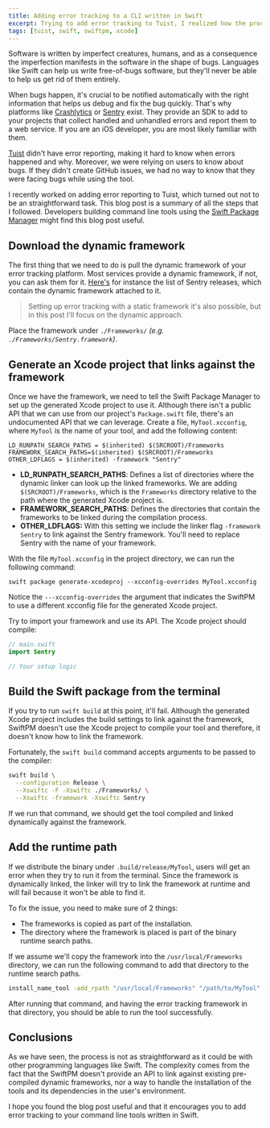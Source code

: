 ```yaml
---
title: Adding error tracking to a CLI written in Swift
excerpt: Trying to add error tracking to Tuist, I realized how the process is not very straightforward. This blog post describes the process that I followed to help other Swift developers add error tracking to their CLI tools.
tags: [tuist, swift, swiftpm, xcode]
---
```


Software is written by imperfect creatures,
humans,
and as a consequence the imperfection manifests in the software in the shape of bugs.
Languages like Swift can help us write free-of-bugs software,
but they'll never be able to help us get rid of them entirely.


When bugs happen,
it's crucial to be notified automatically with the right information that helps us debug and fix the bug quickly.
That's why platforms like [Crashlytics](https://try.crashlytics.com/) or [Sentry](https://sentry.io) exist.
They provide an SDK to add to your projects that collect handled and unhandled errors and report them to a web service. 
If you are an iOS developer, 
you are most likely familiar with them.

[Tuist](https://tuist.io) didn't have error reporting,
making it hard to know when errors happened and why.
Moreover, 
we were relying on users to know about bugs.
If they didn't create GitHub issues,
we had no way to know that they were facing bugs while using the tool.

I recently worked on adding error reporting to Tuist,
which turned out not to be an straightforward task.
This blog post is a summary of all the steps that I followed.
Developers building command line tools using the [Swift Package Manager](https://swift.org/package-manager/) might find this blog post useful.

## Download the dynamic framework

The first thing that we need to do is pull the dynamic framework of your error tracking platform.
Most services provide a dynamic framework,
if not,
you can ask them for it.
[Here's](https://github.com/getsentry/sentry-cocoa/releases) for instance the list of Sentry releases,
which contain the dynamic framework attached to it.

> Setting up error tracking with a static framework it's also possible, but in this post I'll focus on the dynamic approach.

Place the framework under `./Frameworks/` *(e.g. `./Frameworks/Sentry.framework`)*.

## Generate an Xcode project that links against the framework

Once we have the framework,
we need to tell the Swift Package Manager to set up the generated Xcode project to use it.
Although there isn't a public API that we can use from our project's `Package.swift` file,
there's an undocumented API that we can leverage.
Create a file, `MyTool.xcconfig`,
where `MyTool` is the name of your tool,
and add the following content:

```xcconfig
LD_RUNPATH_SEARCH_PATHS = $(inherited) $(SRCROOT)/Frameworks
FRAMEWORK_SEARCH_PATHS=$(inherited) $(SRCROOT)/Frameworks
OTHER_LDFLAGS = $(inherited) -framework "Sentry"
```

- **LD\_RUNPATH\_SEARCH\_PATHS**: Defines a list of directories where the dynamic linker can look up the linked frameworks. We are adding `$(SRCROOT)/Frameworks`, which is the `Frameworks` directory relative to the path where the generated Xcode project is.
- **FRAMEWORK\_SEARCH\_PATHS**: Defines the directories that contain the frameworks to be linked during the compilation process.
- **OTHER\_LDFLAGS:** With this setting we include the linker flag `-framework Sentry` to link against the Sentry framework. You'll need to replace Sentry with the name of your framework.

With the file `MyTool.xcconfig` in the project directory, we can run the following command:

```
swift package generate-xcodeproj --xcconfig-overrides MyTool.xcconfig
```

Notice the `---xcconfig-overrides` the argument that indicates the SwiftPM to use a different xcconfig file for the generated Xcode project.

Try to import your framework and use its API. The Xcode project should compile:

```swift
// main.swift
import Sentry

// Your setup logic
```

## Build the Swift package from the terminal

If you try to run `swift build` at this point,
it'll fail.
Although the generated Xcode project includes the build settings to link against the framework,
SwiftPM doesn't use the Xcode project to compile your tool and therefore,
it doesn't know how to link the framework.

Fortunately,
the `swift build` command accepts arguments to be passed to the compiler:

```bash
swift build \
  --configuration Release \
  --Xswiftc -F -Xswiftc ./Frameworks/ \
  --Xswiftc -framework -Xswiftc Sentry
```

If we run that command, we should get the tool compiled and linked dynamically against the framework.

##  Add the runtime path

If we distribute the binary under `.build/release/MyTool`,
users will get an error when they try to run it from the terminal.
Since the framework is dynamically linked,
the linker will try to link the framework at runtime and will fail because it won't be able to find it.

To fix the issue, you need to make sure of 2 things:
- The frameworks is copied as part of the installation.
- The directory where the framework is placed is part of the binary runtime search paths.

If we assume we'll copy the framework into the `/usr/local/Frameworks` directory,
we can run the following command to add that directory to the runtime search paths.

```bash
install_name_tool -add_rpath "/usr/local/Frameworks" "/path/to/MyTool"
```

After running that command,
and having the error tracking framework in that directory,
you should be able to run the tool successfully.


## Conclusions

As we have seen,
the process is not as straightforward as it could be with other programming languages like Swift. 
The complexity comes from the fact that the SwiftPM doesn't provide an API to link against existing pre-compiled dynamic frameworks, nor a way to handle the installation of the tools and its dependencies in the user's environment.

I hope you found the blog post useful and that it encourages you to add error tracking to your command line tools written in Swift.
